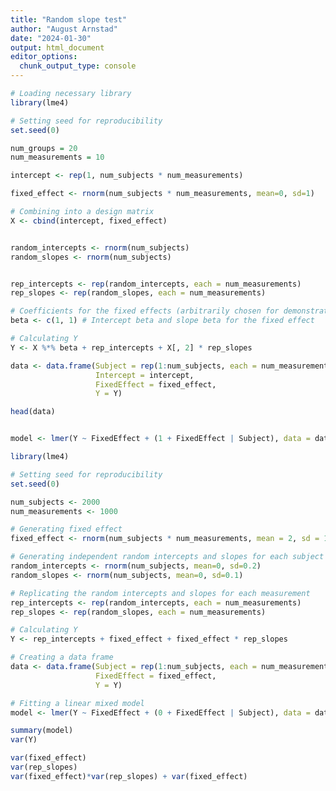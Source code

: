 ```yaml
---
title: "Random slope test"
author: "August Arnstad"
date: "2024-01-30"
output: html_document
editor_options: 
  chunk_output_type: console
---
```


```r
# Loading necessary library
library(lme4)

# Setting seed for reproducibility
set.seed(0)

num_groups = 20
num_measurements = 10

intercept <- rep(1, num_subjects * num_measurements)

fixed_effect <- rnorm(num_subjects * num_measurements, mean=0, sd=1)

# Combining into a design matrix
X <- cbind(intercept, fixed_effect)


random_intercepts <- rnorm(num_subjects)
random_slopes <- rnorm(num_subjects)


rep_intercepts <- rep(random_intercepts, each = num_measurements)
rep_slopes <- rep(random_slopes, each = num_measurements)

# Coefficients for the fixed effects (arbitrarily chosen for demonstration)
beta <- c(1, 1) # Intercept beta and slope beta for the fixed effect

# Calculating Y
Y <- X %*% beta + rep_intercepts + X[, 2] * rep_slopes

data <- data.frame(Subject = rep(1:num_subjects, each = num_measurements), 
                   Intercept = intercept, 
                   FixedEffect = fixed_effect, 
                   Y = Y)

head(data)


model <- lmer(Y ~ FixedEffect + (1 + FixedEffect | Subject), data = data)

```



```r
library(lme4)

# Setting seed for reproducibility
set.seed(0)

num_subjects <- 2000
num_measurements <- 1000

# Generating fixed effect
fixed_effect <- rnorm(num_subjects * num_measurements, mean = 2, sd = 1)

# Generating independent random intercepts and slopes for each subject
random_intercepts <- rnorm(num_subjects, mean=0, sd=0.2)
random_slopes <- rnorm(num_subjects, mean=0, sd=0.1)

# Replicating the random intercepts and slopes for each measurement
rep_intercepts <- rep(random_intercepts, each = num_measurements)
rep_slopes <- rep(random_slopes, each = num_measurements)

# Calculating Y
Y <- rep_intercepts + fixed_effect + fixed_effect * rep_slopes

# Creating a data frame
data <- data.frame(Subject = rep(1:num_subjects, each = num_measurements), 
                   FixedEffect = fixed_effect, 
                   Y = Y)

# Fitting a linear mixed model
model <- lmer(Y ~ FixedEffect + (0 + FixedEffect | Subject), data = data, control = lmerControl(optimizer = "bobyqa"))

```

```r
summary(model)
var(Y)
```

```r
var(fixed_effect)
var(rep_slopes)
var(fixed_effect)*var(rep_slopes) + var(fixed_effect)
```


